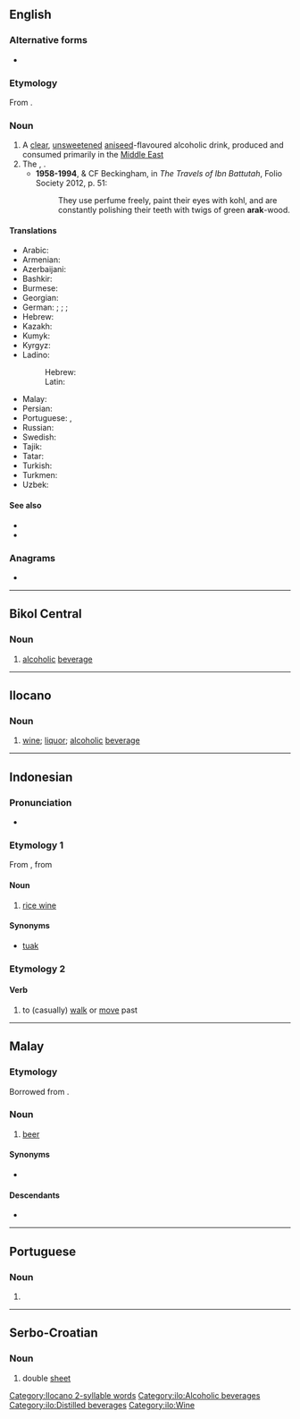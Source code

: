 {{also|árak|arák}}
==English==

===Alternative forms===
* {{alter|en|araq|arrack|rack}}

===Etymology===
From {{bor|en|ar|عَرَق}}.

===Noun===
{{en-noun|-|s}}

# A [[clear]], [[unsweetened]] [[aniseed]]-flavoured alcoholic drink, produced and consumed primarily in the [[Middle East]]
# The {{vern|toothbrush tree}}, {{taxlink|Salvadora persica|species|noshow=1}}.
#* '''1958-1994''', {{w|Hamilton Gibb}} & CF Beckingham, in ''The Travels of Ibn Battutah'', Folio Society 2012, p. 51:
#*: They use perfume freely, paint their eyes with kohl, and are constantly polishing their teeth with twigs of green '''arak'''-wood.

====Translations====
{{trans-top|a Middle Eastern aniseed-flavoured alcoholic drink}}
* Arabic: {{t|ar|عَرَق|m}}
* Armenian: {{t+|hy|արաղ}}
* Azerbaijani: {{t+|az|araq}}
* Bashkir: {{t|ba|араҡы}}
* Burmese: {{t+|my|အရက်}}
* Georgian: {{t|ka|არაყი}}
* German: {{t+|de|Anisschnaps|m}}; {{t+|de|Arak|m}}; {{t+|de|Ouzo|m}}; {{t+|de|Raki|m}}
* Hebrew: {{t+|he|עַרַק|m|tr=arák}}
* Kazakh: {{t|kk|арақ}}
* Kumyk: {{t|kum|гьаракъы|tr=haraqı}}
* Kyrgyz: {{t+|ky|арак}}
* Ladino:
*: Hebrew: {{t|lad|ראקי|m}}
*: Latin: {{t|lad|raki|m}}
{{trans-mid}}
* Malay: {{t|ms|arak}}
* Persian: {{t+|fa|عرق|tr='araq}}
* Portuguese: {{t|pt|áraque|m}}, {{t|pt|arak|m}}
* Russian: {{t+|ru|ара́к|m}}
* Swedish: {{t+|sv|arrak|c}}
* Tajik: {{t|tg|арақ}}
* Tatar: {{t+|tt|аракы}}
* Turkish: {{t+|tr|rakı}}
* Turkmen: {{t+|tk|arak}}
* Uzbek: {{t+|uz|aroq}}
{{trans-bottom}}

====See also====
* {{l|en|raki}}
* {{pedia|Arak (distilled beverage)}}

===Anagrams===
* {{anagrams|en|a=aakr|Kara|kara|rak'a}}

----

==Bikol Central==

===Noun===
{{head|bcl|noun}}

# [[alcoholic]] [[beverage]]

----

==Ilocano==

===Noun===
{{head|ilo|noun}}
#[[wine]]; [[liquor]]; [[alcoholic]] [[beverage]]

[[Category:Ilocano 2-syllable words]]
[[Category:ilo:Alcoholic beverages]]
[[Category:ilo:Distilled beverages]]
[[Category:ilo:Wine]]

----

==Indonesian==

===Pronunciation===
* {{IPA|/a.rak/|lang=id}}

===Etymology 1===
From {{inh|id|ms|arak}}, from {{der|id|ar|عَرَق}}

====Noun====
{{id-noun}}

# [[rice wine]]

====Synonyms====
* [[tuak]]

===Etymology 2===

====Verb====
{{id-verb}}

# to (casually) [[walk]] or [[move]] past

----

==Malay==

===Etymology===
Borrowed from {{bor|ms|ar|عَرَق}}.

===Noun===
{{ms-noun|j=ارق|pl=-}}

# [[beer]]

====Synonyms====
* {{l|ms|bir}}

====Descendants====
* {{desc|id|arak}}

----

==Portuguese==

===Noun===
{{pt-noun|m|s}}

# {{alternative form of|áraque|lang=pt}}

----

==Serbo-Croatian==

===Noun===
{{sh-noun|g=m}}

# double [[sheet]]